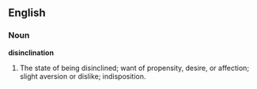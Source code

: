 ==English==

===Noun===

'''disinclination'''

#The state of being disinclined; want of propensity, desire, or affection; slight aversion or dislike; indisposition.